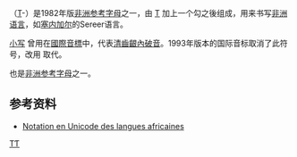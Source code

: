 {{Infobox alphabet|alphabet=拉丁|uuc=01AC|ulc=01AD}}
{{Unicode|'''Ƭ''', '''ƭ'''}}（[[T|T]]-{{link-en|hook (附加符号)|Hook (diacritic)|hook}}）是1982年版[[非洲参考字母|非洲参考字母]]之一，由 [[T|T]] 加上一个勾之後组成，用来书写[[非洲语言|非洲语言]]，如[[塞内加尔|塞内加尔]]的Sereer语言。

[[小寫字母|小写]] {{IPA|ƭ}} 曾用在[[國際音標|國際音標]]中，代表[[清齒齦內破音|清齒齦內破音]]。1993年版本的国际音标取消了此符号，改用 {{IPA|ɗ̥}} 取代。

{{Unicode|ƭ}} 也是[[非洲参考字母|非洲参考字母]]之一。

== 参考资料 ==
*[http://sivanataraja.free.fr/phone/non-ie/afrique/afrique2.htm Notation en Unicode des langues africaines] {{Wayback|url=http://sivanataraja.free.fr/phone/non-ie/afrique/afrique2.htm |date=20210419005529 }}

{{Latin alphabet}}

[[Category:衍生拉丁字母|TƬ]]